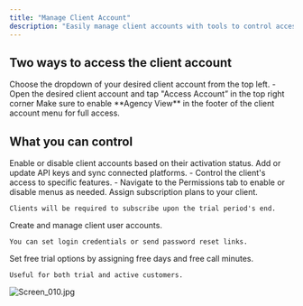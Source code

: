 ```yaml
---
title: "Manage Client Account"
description: "Easily manage client accounts with tools to control access, configure settings, and monitor activity. Keep track of usage, licenses, and performance metrics while maintaining full administrative control."
---
```


## **Two ways to access the client account**

<CardGroup cols={2}>
  <Card title="Switch to Client Account" icon="light-switch" color="#034737">
    Choose the dropdown of your desired client account from the top left.
  </Card>
  <Card title="Access Account" icon="arrow-right-to-city" color="#034737">
    - Open the desired client account and tap "Access Account” in the top right corner
  </Card>
</CardGroup>

<Tip>
  Make sure to enable **Agency View** in the footer of the client account menu for full access.
</Tip>

## **What you can control**

<CardGroup cols={2}>
  <Card title="General" icon="house-chimney" color="#034737">
    Enable or disable client accounts based on their activation status.
  </Card>
  <Card title="Provider Credentials" icon="unlock-keyhole" color="#034737">
    Add or update API keys and sync connected platforms.
  </Card>
  <Card title="Permissions" icon="pen-to-square" color="#034737">
    - Control the client's access to specific features.
    - Navigate to the Permissions tab to enable or disable menus as needed.
  </Card>
  <Card title="Pricing" icon="file-invoice-dollar" color="#034737">
    Assign subscription plans to your client.

    Clients will be required to subscribe upon the trial period's end.
  </Card>
  <Card title="Users" icon="user-clock" color="#034737">
    Create and manage client user accounts.

    You can set login credentials or send password reset links.
  </Card>
  <Card title="License" icon="address-card" color="#034737">
    Set free trial options by assigning free days and free call minutes.

    Useful for both trial and active customers.
  </Card>
</CardGroup>

![Screen_010.jpg](/images/Screen_010.jpg)